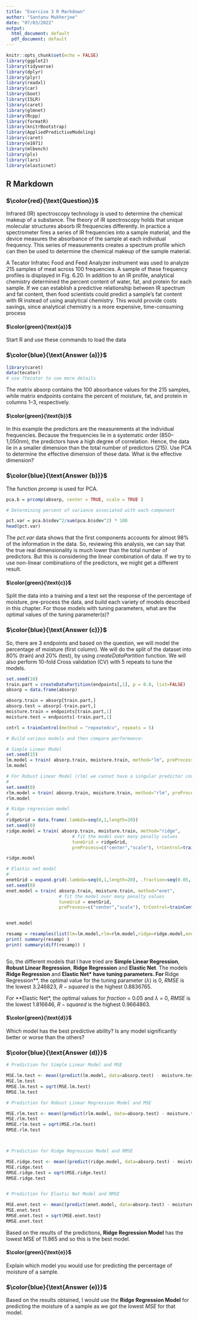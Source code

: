 ---
title: "Exercise 3 R Markdown"
author: "Santanu Mukherjee"
date: "07/03/2022"
output:
  html_document: default
  pdf_document: default
---

```{r setup, include=FALSE}
knitr::opts_chunk$set(echo = FALSE)
library(ggplot2)
library(tidyverse)
library(dplyr)
library(plyr)
library(readxl)
library(car)
library(boot)
library(ISLR)
library(caret)
library(glmnet)
library(Rcpp)
library(formatR)
library(knitrBootstrap)
library(AppliedPredictiveModeling)
library(caret)
library(e1071)
library(mlbench)
library(pls)
library(lars)
library(elasticnet)

```

## R Markdown


### $\color{red}{\text{Question}}$

Infrared (IR) spectroscopy technology is used to determine the chemical makeup of a substance. The theory of IR spectroscopy holds that unique molecular structures absorb IR frequencies differently. In practice a spectrometer fires a series of IR frequencies into a sample material, and the device measures the absorbance of the sample at each individual frequency. This series of measurements creates a spectrum profile which can then be used to determine the chemical makeup of the sample material. 
   
A Tecator Infratec Food and Feed Analyzer instrument was used to analyze 215 samples of meat across 100 frequencies. A sample of these frequency profiles is displayed in Fig. 6.20. In addition to an IR profile, analytical chemistry determined the percent content of water, fat, and protein for each sample. If we can establish a predictive relationship between IR spectrum and fat content, then food scientists could predict a sample’s fat content with IR instead of using analytical chemistry. This would provide costs savings, since analytical chemistry is a more expensive, time-consuming process



#### $\color{green}{\text{a}}$

Start R and use these commands to load the data

### $\color{blue}{\text{Answer (a)}}$

```{r a, echo=TRUE, warning=FALSE, message=FALSE}

library(caret)
data(tecator)
# use ?tecator to see more details

```

The matrix absorp contains the 100 absorbance values for the 215 samples, while matrix endpoints contains the percent of moisture, fat, and protein in columns 1–3, respectively.


#### $\color{green}{\text{b}}$

In this example the predictors are the measurements at the individual frequencies. Because the frequencies lie in a systematic order (850–1,050nm), the predictors have a high degree of correlation. Hence, the data lie in a smaller dimension than the total number of predictors (215). Use PCA to determine the effective dimension of these data. What is the effective dimension?

### $\color{blue}{\text{Answer (b)}}$

The function $prcomp$ is used for PCA.

```{r b, echo=TRUE, warning=FALSE, message=FALSE}

pca.b = prcomp(absorp, center = TRUE, scale = TRUE )

# Determining percent of variance associated with each component

pct.var = pca.b$sdev^2/sum(pca.b$sdev^2) * 100
head(pct.var)

```

The $pct.var$ data shows that the first components accounts for almost 98% of the information in the data. So, reviewing this analysis, we can say that the true real dimensionality is much lower than the total number of predictors. But this is considering the linear combination of data. If we try to use non-linear combinations of the predictors, we might get a different result.



#### $\color{green}{\text{c}}$

Split the data into a training and a test set the response of the percentage of moisture, pre-process the data, and build each variety of models described in this chapter. For those models with tuning parameters, what are the optimal values of the tuning parameter(s)?

### $\color{blue}{\text{Answer (c)}}$


So, there are 3 endpoints and based on the question, we will model the percentage of moisture (first column). We will do the split of the dataset into 80% (train) and 20% (test), by using $createDataPartition$ function. We will also perform  10-fold Cross validation (CV) with 5 repeats to tune the models.



```{r c1, echo=TRUE, warning=FALSE, message=FALSE}

set.seed(10)
train.part = createDataPartition(endpoints[,1], p = 0.8, list=FALSE)
absorp = data.frame(absorp)

absorp.train = absorp[train.part,]
absorp.test = absorp[-train.part,]
moisture.train = endpoints[train.part,1]
moisture.test = endpoints[-train.part,1]

cntrl = trainControl(method = "repeatedcv", repeats = 5)

```

```{r c2, echo=TRUE, warning=FALSE, message=FALSE}

# Build various models and then compare performance:

# Simple Linear Model
set.seed(15)
lm.model = train( absorp.train, moisture.train, method="lm", preProcess=c("center","scale"), trControl=trainControl(method="repeatedcv",repeats=5) )
lm.model

```


```{r c3, echo=TRUE, warning=FALSE, message=FALSE}

# For Robust Linear Model (rlm) we cannot have a singular predictor covariance matrix thus we preprocess with PCA:
# 
set.seed(0)
rlm.model = train( absorp.train, moisture.train, method="rlm", preProcess=c("pca"), trControl=trainControl(method="repeatedcv",repeats=5) )
rlm.model

```



```{r c4, echo=TRUE, warning=FALSE, message=FALSE}

# Ridge regression model
#
ridgeGrid = data.frame(.lambda=seq(0,1,length=20))
set.seed(0)
ridge.model = train( absorp.train, moisture.train, method="ridge",
                         # fit the model over many penalty values
                         tuneGrid = ridgeGrid,
                         preProcess=c("center","scale"), trControl=trainControl(method="repeatedcv",repeats=5) )

ridge.model

```


```{r c5, echo=TRUE, warning=FALSE, message=FALSE}

# Elastic net model
# 
enetGrid = expand.grid(.lambda=seq(0,1,length=20), .fraction=seq(0.05, 1.0, length=20))
set.seed(0)
enet.model = train( absorp.train, moisture.train, method="enet",
                    # fit the model over many penalty values
                    tuneGrid = enetGrid,
                    preProcess=c("center","scale"), trControl=trainControl(method="repeatedcv",repeats=5) )


enet.model

```


```{r c6, echo=TRUE, warning=FALSE, message=FALSE}

resamp = resamples(list(lm=lm.model,rlm=rlm.model,ridge=ridge.model,enet=enet.model) )
print( summary(resamp) )
print( summary(diff(resamp)) )



```


So, the different models that I have tried are **Simple Linear Regression**, **Robust Linear Regression**, **Ridge Regression** and **Elastic Net**.
The models **Ridge Regression** and **Elastic Net* have tuning parameters. 
For **Ridge Regression**, the optimal value for the tuning parameter ($\lambda$) is $0$, $RMSE$ is the lowest $3.246823$, $R-squared$ is the highest $0.8836765$.
   
For **Elastic Net*, the optimal values for $fraction$ = $0.05$ and $\lambda$ = $0$, $RMSE$ is the lowest $1.816646$, $R-squared$ is the highest $0.9664863$.





#### $\color{green}{\text{d}}$

Which model has the best predictive ability? Is any model significantly better or worse than the others? 

### $\color{blue}{\text{Answer (d)}}$




```{r d, echo=TRUE, warning=FALSE, message=FALSE}

# Prediction for Simple Linear Model and MSE

MSE.lm.test <- mean((predict(lm.model, data=absorp.test) - moisture.test)^2)
MSE.lm.test
RMSE.lm.test = sqrt(MSE.lm.test)
RMSE.lm.test

# Prediction for Robust Linear Regression Model and MSE

MSE.rlm.test <- mean((predict(rlm.model, data=absorp.test) - moisture.test)^2)
MSE.rlm.test
RMSE.rlm.test = sqrt(MSE.rlm.test)
RMSE.rlm.test



# Prediction for Ridge Regression Model and RMSE

MSE.ridge.test <- mean((predict(ridge.model, data=absorp.test) - moisture.test)^2)
MSE.ridge.test
RMSE.ridge.test = sqrt(MSE.ridge.test)
RMSE.ridge.test


# Prediction for Elastic Net Model and RMSE

MSE.enet.test <- mean((predict(enet.model, data=absorp.test) - moisture.test)^2)
MSE.enet.test
RMSE.enet.test = sqrt(MSE.enet.test)
RMSE.enet.test


```


Based on the results of the predictions, **Ridge Regression Model** has the lowest MSE of $11.865$ and so this is the best model.



#### $\color{green}{\text{e}}$

Explain which model you would use for predicting the percentage of moisture of a sample.

### $\color{blue}{\text{Answer (e)}}$

Based on the results obtained, I would use the **Ridge Regression Model** for predicting the moisture of a sample as we got the lowest $MSE$ for that model. 




